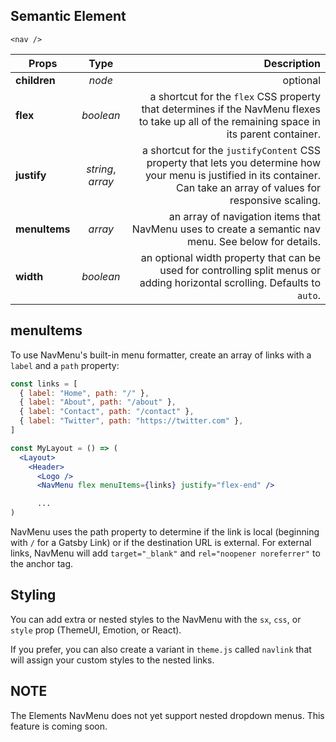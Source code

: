 
<Title type="nav-menu" title="NavMenu">
  <p>
    The NavMenu is a list of menu items that serves as your site's primary
    navigation.
  </p>

  <p>
    This component hides itself on mobile to make room for the MenuToggle component that controls mobile navigation. You can either use it as a <span>&#60;nav&#62;</span> element and nest your own components, or supply an array of menu items. NavMenu will format this array into a <span>&#60;ul&#62;</span> of links.
  </p>
</Title>

## Semantic Element

`<nav />`

| Props         |       Type        |                                                                                                                                                               Description |
| ------------- | :---------------: | ------------------------------------------------------------------------------------------------------------------------------------------------------------------------: |
| **children**  |      _node_       |                                                                                                                                                                  optional |
| **flex**      |     _boolean_     |                               a shortcut for the `flex` CSS property that determines if the NavMenu flexes to take up all of the remaining space in its parent container. |
| **justify**   | _string_, _array_ | a shortcut for the `justifyContent` CSS property that lets you determine how your menu is justified in its container. Can take an array of values for responsive scaling. |
| **menuItems** |      _array_      |                                                                      an array of navigation items that NavMenu uses to create a semantic nav menu. See below for details. |
| **width**     |     _boolean_     |                                               an optional width property that can be used for controlling split menus or adding horizontal scrolling. Defaults to `auto`. |

## menuItems

To use NavMenu's built-in menu formatter, create an array of links with a `label` and a `path` property:

```jsx
const links = [
  { label: "Home", path: "/" },
  { label: "About", path: "/about" },
  { label: "Contact", path: "/contact" },
  { label: "Twitter", path: "https://twitter.com" },
]

const MyLayout = () => (
  <Layout>
    <Header>
      <Logo />
      <NavMenu flex menuItems={links} justify="flex-end" />

      ...
)
```

NavMenu uses the path property to determine if the link is local (beginning with `/` for a Gatsby Link) or if the destination URL is external. For external links, NavMenu will add `target="_blank"` and `rel="noopener noreferrer"` to the anchor tag.

## Styling

You can add extra or nested styles to the NavMenu with the `sx`, `css`, or `style` prop (ThemeUI, Emotion, or React).

If you prefer, you can also create a variant in `theme.js` called `navlink` that will assign your custom styles to the nested links.

## NOTE

The Elements NavMenu does not yet support nested dropdown menus. This feature is coming soon.

<PageLink path="/components/header-widgets" label="Header Widgets" />
